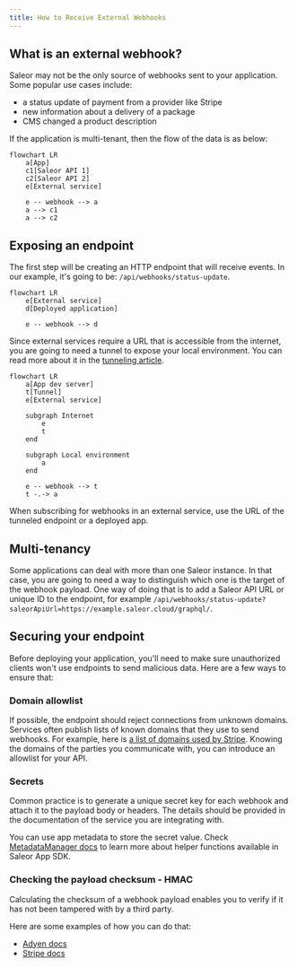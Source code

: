 ```yaml
---
title: How to Receive External Webhooks
---
```


## What is an external webhook?

Saleor may not be the only source of webhooks sent to your application. Some popular use cases include:

- a status update of payment from a provider like Stripe
- new information about a delivery of a package
- CMS changed a product description

If the application is multi-tenant, then the flow of the data is as below:

```mermaid
flowchart LR
    a[App]
    c1[Saleor API 1]
    c2[Saleor API 2]
    e[External service]

    e -- webhook --> a
    a --> c1
    a --> c2
```

## Exposing an endpoint

The first step will be creating an HTTP endpoint that will receive events. In our example, it's going to be: `/api/webhooks/status-update`.

```mermaid
flowchart LR
    e[External service]
    d[Deployed application]

    e -- webhook --> d
```

Since external services require a URL that is accessible from the internet, you are going to need a tunnel to expose your local environment. You can read more about it in the [tunneling article](/developer/extending/apps/developing-with-tunnels.mdx).

```mermaid
flowchart LR
    a[App dev server]
    t[Tunnel]
    e[External service]

    subgraph Internet
        e
        t
    end

    subgraph Local environment
        a
    end

    e -- webhook --> t
    t -.-> a
```

When subscribing for webhooks in an external service, use the URL of the tunneled endpoint or a deployed app.

## Multi-tenancy

Some applications can deal with more than one Saleor instance. In that case, you are going to need a way to distinguish which one is the target of the webhook payload. One way of doing that is to add a Saleor API URL or unique ID to the endpoint, for example `/api/webhooks/status-update?saleorApiUrl=https://example.saleor.cloud/graphql/`.

## Securing your endpoint

Before deploying your application, you'll need to make sure unauthorized clients won't use endpoints to send malicious data. Here are a few ways to ensure that:

### Domain allowlist

If possible, the endpoint should reject connections from unknown domains. Services often publish lists of known domains that they use to send webhooks. For example, here is [a list of domains used by Stripe](https://stripe.com/docs/ips). Knowing the domains of the parties you communicate with, you can introduce an allowlist for your API.

### Secrets

Common practice is to generate a unique secret key for each webhook and attach it to the payload body or headers. The details should be provided in the documentation of the service you are integrating with.

You can use app metadata to store the secret value. Check [MetadataManager docs](./persistence-with-metadata-manager.mdx) to learn more about helper functions available in Saleor App SDK.

### Checking the payload checksum - HMAC

Calculating the checksum of a webhook payload enables you to verify if it has not been tampered with by a third party.

Here are some examples of how you can do that:

- [Adyen docs](https://docs.adyen.com/development-resources/webhooks/verify-hmac-signatures)
- [Stripe docs](https://stripe.com/docs/webhooks/signatures)

